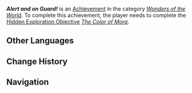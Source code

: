 {{Achievement Infobox
|id           = 81534
|order id     = 1518
|category     = Wonders of the World
|description  = Expose the scammer's scheme involving the Iktomisaurs.
|requirements = Complete ''[[The Color of Mora]]''
|primogems    = 5
|tracking     = 
|topic        = 
|type         = Exploration
|quest        =
|hidden       = 1
}}
'''''Alert and on Guard!''''' is an [[Achievement]] in the category ''[[Wonders of the World]]''. To complete this achievement, the player needs to complete the [[Hidden Exploration Objective]] ''[[The Color of Mora]]''.
<!--
==Gameplay Notes==
* 

==Gallery==
{{Preview
|size=300px
|file=
|caption=
}}

==Video Guides==
{{EVT
|video1   = 
|caption1 = 
}}
-->
==Other Languages==
{{Other Languages
|en       = Alert and on Guard!
|zhs      = 高警惕，多防范！
|zhs_rm   = 
|zht      = 高警惕，多防範！
|zht_rm   = 
|zh_tl    = 
|ja       = だまされない！引っかからない！
|ja_rm    = Damasarenai! Hikkakaranai!
|ja_tl    = Don't Get Tricked! Don't Fall For It!
|ko       = 사기 조심!
|ko_tl    = 
|es       = ¡No te fíes!
|es_tl    = Don't Trust It!
|fr       = Sur vos gardes !
|fr_tl    = On Your Guard!
|ru       = Настороже!
|ru_tl    = 
|th       = จงตื่นตัวและระมัดระวัง!
|th_rm    = 
|th_tl    = 
|vi       = Cảnh Giác Cao, Đề Phòng Chắc!
|vi_tl    = 
|de       = Wachsam und auf Zack!
|de_tl    = 
|id       = Dasar Penggelap Mora Rakyat!
|id_tl    = You're Embezzling People's Mora!
|pt       = Alerta e De Guarda!
|pt_tl    = 
|tr       = Dikkatli ve Tetikte!
|tr_tl    = 
|it       = Attenzione e in guardia!
|it_tl    = 
}}

==Change History==
{{Change History|5.2}}

==Navigation==
{{Achievement Navbox}}